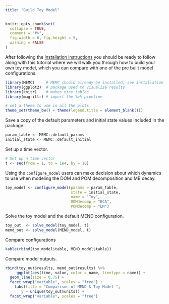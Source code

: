 ```yaml
---
title: "Build Toy Model"
---
```


```r
knitr::opts_chunk$set(
  collapse = TRUE,
  comment = "#>", 
  fig.width = 6, fig.height = 5, 
  warning = FALSE
)
```

After following the [installation instructions](Install-Build.html) you should be ready to follow along with this tutorial where we will walk you through how to build your own toy model, which you can compare with one of the pre built model configurations. 


```r
library(MEMC)     # MEMC should already be installed, see installation instructions. 
library(ggplot2)  # package used to visualize results 
library(knitr)    # makes nice tables
library(magrittr) # import the %>% pipeline

# set a theme to use in all the plots
theme_set(theme_bw() + theme(legend.title = element_blank()))
```


Save a copy of the default parameters and initial state values included in the package.

```r
param_table <- MEMC::default_params
initial_state <- MEMC::default_initial
```

Set up a time vector. 
```r
# Set up a time vector 
t <- seq(from = 1, to = 1e4, by = 10)
```

Using the `configure_model` users can make decision about which dynamics to use when modeling the DOM and POM decomposition and MB decay.

```r
toy_model <- configure_model(params = param_table, 
                             state = initial_state, 
                             name = "Toy", 
                             DOMdecomp = "ECA", 
                             POMdecomp = "LM")
```

Solve the toy model and the default MEND configuration. 
```r
toy_out  <- solve_model(toy_model, t)
mend_out <- solve_model(MEND_model, t)
```

Compare configurations 

```r
kable(rbind(toy_model$table, MEND_model$table))
```

Compare model outputs. 


```r
rbind(toy_out$results, mend_out$results) %>% 
     ggplot(aes(time, value, color = name, linetype = name)) + 
  geom_line(size = 0.75) + 
  facet_wrap("variable", scales = "free") + 
    labs(title = "Comparison of MEND & Toy Model ", 
       y = unique(toy_out$units)) + 
  facet_wrap("variable", scales = "free")
```



